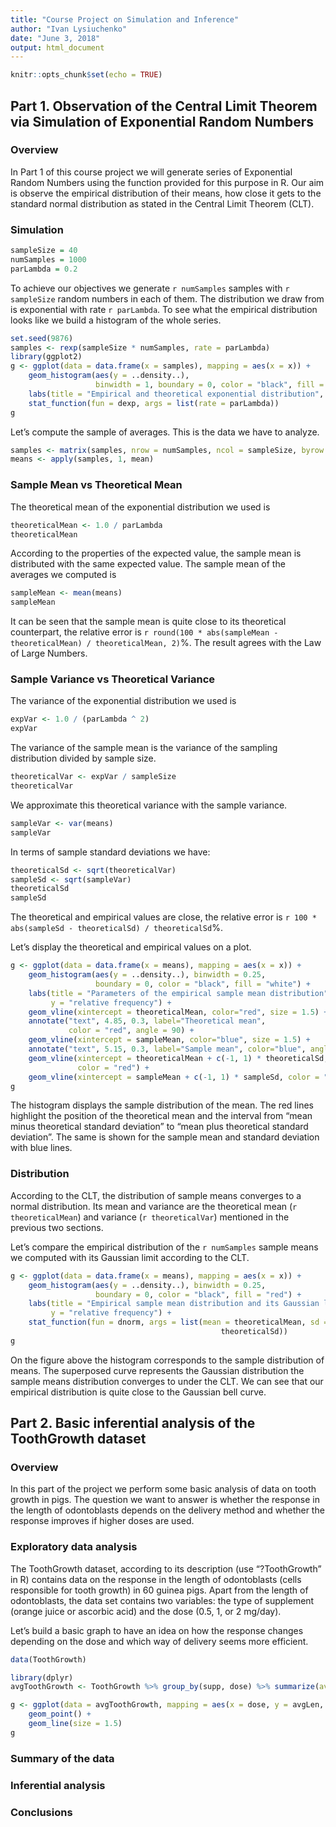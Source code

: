 ```yaml
---
title: "Course Project on Simulation and Inference"
author: "Ivan Lysiuchenko"
date: "June 3, 2018"
output: html_document
---
```


```r
knitr::opts_chunk$set(echo = TRUE)
```

## Part 1. Observation of the Central Limit Theorem via Simulation of Exponential Random Numbers

### Overview

In Part 1 of this course project we will generate series of Exponential Random Numbers
using the function provided for this purpose in R. Our aim is observe the empirical distribution
of their means, how close it gets to the standard normal distribution as stated in the Central
Limit Theorem (CLT).

### Simulation

```r
sampleSize = 40
numSamples = 1000
parLambda = 0.2
```

To achieve our objectives we generate `r numSamples` samples with `r sampleSize` random
numbers in each of them. The distribution we draw from is exponential with rate `r parLambda`.
To see what the empirical distribution looks like we build a histogram of the whole series.

```r
set.seed(9876)
samples <- rexp(sampleSize * numSamples, rate = parLambda)
library(ggplot2)
g <- ggplot(data = data.frame(x = samples), mapping = aes(x = x)) + 
    geom_histogram(aes(y = ..density..), 
                   binwidth = 1, boundary = 0, color = "black", fill = "blue") +
    labs(title = "Empirical and theoretical exponential distribution", y = "relative frequency") +
    stat_function(fun = dexp, args = list(rate = parLambda))
g
```

Let's compute the sample of averages. This is the data we have to analyze.

```r
samples <- matrix(samples, nrow = numSamples, ncol = sampleSize, byrow = TRUE)
means <- apply(samples, 1, mean)
```

### Sample Mean vs Theoretical Mean

The theoretical mean of the exponential distribution we used is

```r
theoreticalMean <- 1.0 / parLambda
theoreticalMean
```

According to the properties of the expected value, the sample mean is distributed 
with the same expected value.
The sample mean of the averages we computed is

```r
sampleMean <- mean(means)
sampleMean
```

It can be seen that the sample mean is quite close to its theoretical counterpart,
the relative error is `r round(100 * abs(sampleMean - theoreticalMean) / theoreticalMean, 2)`%.
The result agrees with the Law of Large Numbers.

### Sample Variance vs Theoretical Variance

The variance of the exponential distribution we used is

```r
expVar <- 1.0 / (parLambda ^ 2)
expVar
```

The variance of the sample mean is the variance of the sampling distribution
divided by sample size.

```r
theoreticalVar <- expVar / sampleSize
theoreticalVar
```

We approximate this theoretical variance with the sample variance.

```r
sampleVar <- var(means)
sampleVar
```

In terms of sample standard deviations we have:

```r
theoreticalSd <- sqrt(theoreticalVar)
sampleSd <- sqrt(sampleVar)
theoreticalSd
sampleSd
```

The theoretical and empirical values are close, the relative error is 
`r 100 * abs(sampleSd - theoreticalSd) / theoreticalSd`%.

Let's display the theoretical and empirical values on a plot.

```r
g <- ggplot(data = data.frame(x = means), mapping = aes(x = x)) +
    geom_histogram(aes(y = ..density..), binwidth = 0.25, 
                   boundary = 0, color = "black", fill = "white") + 
    labs(title = "Parameters of the empirical sample mean distribution", 
         y = "relative frequency") + 
    geom_vline(xintercept = theoreticalMean, color="red", size = 1.5) +
    annotate("text", 4.85, 0.3, label="Theoretical mean", 
             color = "red", angle = 90) + 
    geom_vline(xintercept = sampleMean, color="blue", size = 1.5) +
    annotate("text", 5.15, 0.3, label="Sample mean", color="blue", angle=90) +
    geom_vline(xintercept = theoreticalMean + c(-1, 1) * theoreticalSd, 
               color = "red") + 
    geom_vline(xintercept = sampleMean + c(-1, 1) * sampleSd, color = "blue")
g
```

The histogram displays the sample distribution of the mean. 
The red lines highlight the position of the theoretical mean and the interval from "mean minus theoretical standard deviation" to "mean plus theoretical standard deviation".
The same is shown for the sample mean and standard deviation with blue lines.

### Distribution

According to the CLT, the distribution of sample means converges to 
a normal distribution. Its mean and variance are the theoretical mean 
(`r theoreticalMean`) and variance (`r theoreticalVar`) 
mentioned in the previous two sections.

Let's compare the empirical distribution of the `r numSamples` sample means
we computed with its Gaussian limit according to the CLT.

```r
g <- ggplot(data = data.frame(x = means), mapping = aes(x = x)) +
    geom_histogram(aes(y = ..density..), binwidth = 0.25, 
                   boundary = 0, color = "black", fill = "red") + 
    labs(title = "Empirical sample mean distribution and its Gaussian limit", 
         y = "relative frequency") + 
    stat_function(fun = dnorm, args = list(mean = theoreticalMean, sd =
                                               theoreticalSd))
g
```

On the figure above the histogram corresponds to the sample distribution of 
means. 
The superposed curve represents the Gaussian distribution the sample 
means distribution converges to under the CLT.
We can see that our empirical distribution is quite close to the Gaussian bell
curve.

## Part 2. Basic inferential analysis of the ToothGrowth dataset

### Overview

In this part of the project we perform some basic analysis of data on tooth growth in pigs.
The question we want to answer is whether the response in the length of odontoblasts
depends on the delivery method and whether the response improves if higher doses are used.

### Exploratory data analysis

The ToothGrowth dataset, according to its description (use "?ToothGrowth" in R) contains data
on the response in the length of odontoblasts (cells responsible for tooth growth) in
60 guinea pigs. Apart from the length of odontoblasts, the data set contains two variables:
the type of supplement (orange juice or ascorbic acid) and the dose (0.5, 1, or 2 mg/day).

Let's build a basic graph to have an idea on how the response changes depending on the dose
and which way of delivery seems more efficient.

```r
data(ToothGrowth)

library(dplyr)
avgToothGrowth <- ToothGrowth %>% group_by(supp, dose) %>% summarize(avgLen = mean(len))

g <- ggplot(data = avgToothGrowth, mapping = aes(x = dose, y = avgLen, color = supp)) + 
    geom_point() +
    geom_line(size = 1.5)
g
```

### Summary of the data

### Inferential analysis

### Conclusions